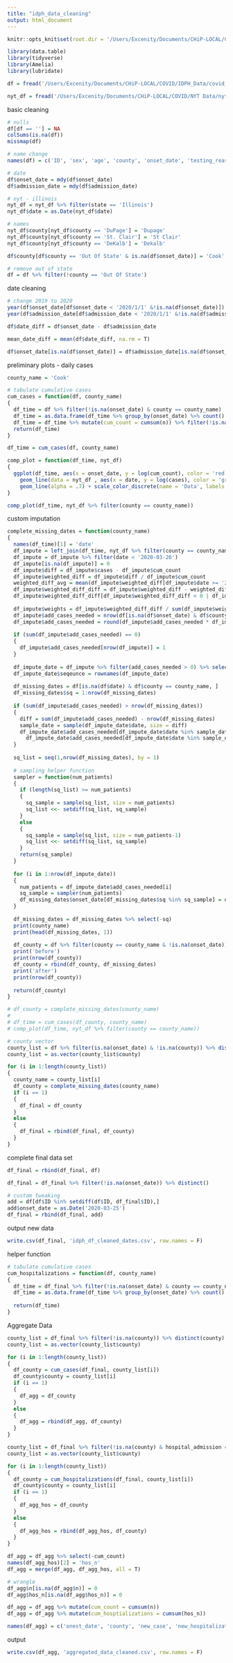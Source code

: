 ```yaml
---
title: "idph_data_cleaning"
output: html_document
---
```


```r
knitr::opts_knit$set(root.dir = '/Users/Excenity/Documents/CHiP-LOCAL/COVID/IDPH_Data/Output')

library(data.table)
library(tidyverse)
library(Amelia)
library(lubridate)

df = fread('/Users/Excenity/Documents/CHiP-LOCAL/COVID/IDPH_Data/covid_IDPH-selected/Corona virus reports/COVID_19Confirmed_Modeling___NW032620_Final.csv')

nyt_df = fread('/Users/Excenity/Documents/CHiP-LOCAL/COVID/NYT Data/nyt_data_by_day_county.csv')
```

basic cleaning
```r
# nulls 
df[df == ''] = NA
colSums(is.na(df))
missmap(df)

# name change
names(df) = c('ID', 'sex', 'age', 'county', 'onset_date', 'testing_reason', 'hopsital_facility', 'hospital_admission', 'admission_date', 'outbreak', 'contact', 'travel', 'icu', 'ventilator')

# date
df$onset_date = mdy(df$onset_date)
df$admission_date = mdy(df$admission_date)

# nyt - illinois
nyt_df = nyt_df %>% filter(state == 'Illinois')
nyt_df$date = as.Date(nyt_df$date)

# names 
nyt_df$county[nyt_df$county == 'DuPage'] = 'Dupage'
nyt_df$county[nyt_df$county == 'St. Clair'] = 'St Clair'
nyt_df$county[nyt_df$county == 'DeKalb'] = 'Dekalb'

df$county[df$county == 'Out Of State' & is.na(df$onset_date)] = 'Cook'

# remove out of state
df = df %>% filter(!county == 'Out Of State')
```

date cleaning
```r
# change 2019 to 2020
year(df$onset_date[df$onset_date < '2020/1/1' &!is.na(df$onset_date)]) = 2020
year(df$admission_date[df$admission_date < '2020/1/1' &!is.na(df$admission_date)]) = 2020

df$date_diff = df$onset_date - df$admission_date

mean_date_diff = mean(df$date_diff, na.rm = T)

df$onset_date[is.na(df$onset_date)] = df$admission_date[is.na(df$onset_date)] - mean_date_diff
```

preliminary plots - daily cases
```r
county_name = 'Cook'

# tabulate cumulative cases
cum_cases = function(df, county_name)
{
  df_time = df %>% filter(!is.na(onset_date) & county == county_name)
  df_time = as.data.frame(df_time %>% group_by(onset_date) %>% count() %>% arrange(onset_date))
  df_time = df_time %>% mutate(cum_count = cumsum(n)) %>% filter(!is.na(onset_date))
  return(df_time)
}

df_time = cum_cases(df, county_name)

comp_plot = function(df_time, nyt_df)
{
  ggplot(df_time, aes(x = onset_date, y = log(cum_count), color = 'red')) + geom_line(alpha = .7) +
    geom_line(data = nyt_df , aes(x = date, y = log(cases), color = 'green')) +
    geom_line(alpha = .7) + scale_color_discrete(name = 'Data', labels = c('Total Census', 'IDPH Data'))
}

comp_plot(df_time, nyt_df %>% filter(county == county_name))
```
custom imputation
```r
complete_missing_dates = function(county_name)
{
  names(df_time)[1] = 'date'
  df_impute = left_join(df_time, nyt_df %>% filter(county == county_name)) %>% select(date, cum_count, cases)
  df_impute = df_impute %>% filter(date < '2020-03-26')
  df_impute[is.na(df_impute)] = 0
  df_impute$diff = df_impute$cases - df_impute$cum_count  
  df_impute$weighted_diff = df_impute$diff / df_impute$cum_count
  weighted_diff_avg = mean(df_impute$weighted_diff[df_impute$date >= '2020-03-01'])
  df_impute$weighted_diff_diff = df_impute$weighted_diff - weighted_diff_avg
  df_impute$weighted_diff_diff[df_impute$weighted_diff_diff < 0 | df_impute$date <= '2020-03-01'] = 0
  
  df_impute$weights = df_impute$weighted_diff_diff / sum(df_impute$weighted_diff_diff)
  df_impute$add_cases_needed = nrow(df[is.na(df$onset_date) & df$county == county_name,])
  df_impute$add_cases_needed = round(df_impute$add_cases_needed * df_impute$weights, 0)
  
  if (sum(df_impute$add_cases_needed) == 0)
  {
    df_impute$add_cases_needed[nrow(df_impute)] = 1
  }
  
  df_impute_date = df_impute %>% filter(add_cases_needed > 0) %>% select(date, add_cases_needed)
  df_impute_date$seqeunce = rownames(df_impute_date)
  
  df_missing_dates = df[is.na(df$date) & df$county == county_name, ]
  df_missing_dates$sq = 1:nrow(df_missing_dates)
  
  if (sum(df_impute$add_cases_needed) > nrow(df_missing_dates))
  {
    diff = sum(df_impute$add_cases_needed) - nrow(df_missing_dates)
    sample_date = sample(df_impute_date$date, size = diff)
    df_impute_date$add_cases_needed[df_impute_date$date %in% sample_date] = 
      df_impute_date$add_cases_needed[df_impute_date$date %in% sample_date] - 1
  }
  
  sq_list = seq(1,nrow(df_missing_dates), by = 1)
  
  # sampling helper function
  sampler = function(num_patients)
  {
    if (length(sq_list) >= num_patients)
    {
      sq_sample = sample(sq_list, size = num_patients)
      sq_list <<- setdiff(sq_list, sq_sample)
    }
    else
    {
      sq_sample = sample(sq_list, size = num_patients-1)
      sq_list <<- setdiff(sq_list, sq_sample)
    }
    return(sq_sample)
  }
  
  for (i in 1:nrow(df_impute_date))
  {
    num_patients = df_impute_date$add_cases_needed[i]
    sq_sample = sampler(num_patients)
    df_missing_dates$onset_date[df_missing_dates$sq %in% sq_sample] = df_impute_date$date[i]
  }
  
  df_missing_dates = df_missing_dates %>% select(-sq)
  print(county_name)
  print(head(df_missing_dates, 1))
  
  df_county = df %>% filter(county == county_name & !is.na(onset_date))
  print('before')
  print(nrow(df_county))
  df_county = rbind(df_county, df_missing_dates)
  print('after')
  print(nrow(df_county))
  
  return(df_county)
}

# df_county = complete_missing_dates(county_name)
# 
# df_time = cum_cases(df_county, county_name)
# comp_plot(df_time, nyt_df %>% filter(county == county_name))
```

```r
# county vector
county_list = df %>% filter(is.na(onset_date) & !is.na(county)) %>% distinct(county) 
county_list = as.vector(county_list$county)

for (i in 1:length(county_list))
{
  county_name = county_list[i]
  df_county = complete_missing_dates(county_name)
  if (i == 1)
  {
    df_final = df_county
  }
  else
  {
    df_final = rbind(df_final, df_county)
  }
}
```

complete final data set
```r
df_final = rbind(df_final, df)

df_final = df_final %>% filter(!is.na(onset_date)) %>% distinct()

# custom tweaking
add = df[df$ID %in% setdiff(df$ID, df_final$ID),]
add$onset_date = as.Date('2020-03-25')
df_final = rbind(df_final, add)
```

output new data
```r
write.csv(df_final, 'idph_df_cleaned_dates.csv', row.names = F)
```

helper function
```r
# tabulate cumulative cases
cum_hospitalizations = function(df, county_name)
{
  df_time = df_final %>% filter(!is.na(onset_date) & county == county_name & hospital_admission == 'Yes')
  df_time = as.data.frame(df_time %>% group_by(onset_date) %>% count() %>% arrange(onset_date))
  
  return(df_time)
}
```

Aggregate Data
```r
county_list = df_final %>% filter(!is.na(county)) %>% distinct(county)
county_list = as.vector(county_list$county)

for (i in 1:length(county_list))
{
  df_county = cum_cases(df_final, county_list[i])
  df_county$county = county_list[i]
  if (i == 1)
  {
    df_agg = df_county
  }
  else
  {
    df_agg = rbind(df_agg, df_county)
  }
}

county_list = df_final %>% filter(!is.na(county) & hospital_admission == 'Yes') %>% distinct(county)
county_list = as.vector(county_list$county)

for (i in 1:length(county_list))
{
  df_county = cum_hospitalizations(df_final, county_list[i])
  df_county$county = county_list[i]
  if (i == 1)
  {
    df_agg_hos = df_county
  }
  else
  {
    df_agg_hos = rbind(df_agg_hos, df_county)
  }
}

df_agg = df_agg %>% select(-cum_count)
names(df_agg_hos)[2] = 'hos_n'
df_agg = merge(df_agg, df_agg_hos, all = T)

# wrangle 
df_agg$n[is.na(df_agg$n)] = 0
df_agg$hos_n[is.na(df_agg$hos_n)] = 0

df_agg = df_agg %>% mutate(cum_count = cumsum(n)) 
df_agg = df_agg %>% mutate(cum_hosptializations = cumsum(hos_n)) 

names(df_agg) = c('onest_date', 'county', 'new_case', 'new_hospitalizations', 'total_case', 'total_hopsitalizations')
```

output
```r
write.csv(df_agg, 'aggregated_data_cleaned.csv', row.names = F)
```

